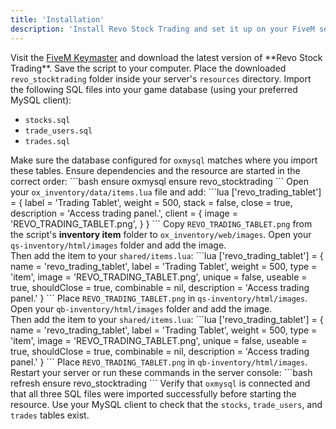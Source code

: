 ```yaml
---
title: 'Installation'
description: 'Install Revo Stock Trading and set it up on your FiveM server.'
---
```


<Steps>
  <Step title="Download Stock Trading">
    Visit the <a href="https://keymaster.fivem.net/" target="_blank">FiveM Keymaster</a> and download the latest version of **Revo Stock Trading**. Save the script to your computer.
  </Step>
  <Step title="Add to Resources">
    Place the downloaded <code>revo_stocktrading</code> folder inside your server's <code>resources</code> directory.
  </Step>
  <Step title="Import Required SQL Files">
    Import the following SQL files into your game database (using your preferred MySQL client):
    <ul>
      <li><code>stocks.sql</code></li>
      <li><code>trade_users.sql</code></li>
      <li><code>trades.sql</code></li>
    </ul>
    Make sure the database configured for <code>oxmysql</code> matches where you import these tables.
  </Step>
  <Step title="Configure server.cfg">
    Ensure dependencies and the resource are started in the correct order:
    ```bash
      ensure oxmysql
      ensure revo_stocktrading
    ```
  </Step>
  <Step title="Add Trading Tablet to Your Inventory System">
    <Tabs>
      <Tab title="ox_inventory">
        Open your <code>ox_inventory/data/items.lua</code> file and add:
        ```lua
          ['revo_trading_tablet'] = {
            label = 'Trading Tablet',
            weight = 500,
            stack = false,
            close = true,
            description = 'Access trading panel.',
            client = {
              image = 'REVO_TRADING_TABLET.png',
            }
          }
        ```
        <Tip>
          Copy <code>REVO_TRADING_TABLET.png</code> from the script's <b>inventory item</b> folder to <code>ox_inventory/web/images</code>.
        </Tip>
      </Tab>
      <Tab title="qs-inventory">
        Open your <code>qs-inventory/html/images</code> folder and add the image.<br/>
        Then add the item to your <code>shared/items.lua</code>:
        ```lua
          ['revo_trading_tablet'] = {
            name = 'revo_trading_tablet',
            label = 'Trading Tablet',
            weight = 500,
            type = 'item',
            image = 'REVO_TRADING_TABLET.png',
            unique = false,
            useable = true,
            shouldClose = true,
            combinable = nil,
            description = 'Access trading panel.'
          }
        ```
        <Tip>
          Place <code>REVO_TRADING_TABLET.png</code> in <code>qs-inventory/html/images</code>.
        </Tip>
      </Tab>
      <Tab title="qb-inventory">
        Open your <code>qb-inventory/html/images</code> folder and add the image.<br/>
        Then add the item to your <code>shared/items.lua</code>:
        ```lua
          ['revo_trading_tablet'] = {
            name = 'revo_trading_tablet',
            label = 'Trading Tablet',
            weight = 500,
            type = 'item',
            image = 'REVO_TRADING_TABLET.png',
            unique = false,
            useable = true,
            shouldClose = true,
            combinable = nil,
            description = 'Access trading panel.'
          }
        ```
        <Tip>
          Place <code>REVO_TRADING_TABLET.png</code> in <code>qb-inventory/html/images</code>.
        </Tip>
      </Tab>
    </Tabs>
  </Step>
  <Step title="Start the Resource">
    Restart your server or run these commands in the server console:
    ```bash
      refresh
      ensure revo_stocktrading
    ```
  </Step>
</Steps>

<Tip>
  Verify that <code>oxmysql</code> is connected and that all three SQL files were imported successfully before starting the resource.
  Use your MySQL client to check that the <code>stocks</code>, <code>trade_users</code>, and <code>trades</code> tables exist.
</Tip>